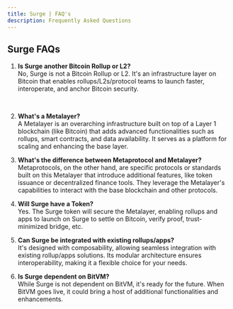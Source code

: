 ```yaml
---
title: Surge | FAQ's
description: Frequently Asked Questions
---
```


## Surge FAQs

1. **Is Surge another Bitcoin Rollup or L2?**  
    No, Surge is not a Bitcoin Rollup or L2. It's an infrastructure layer on Bitcoin that enables rollups/L2s/protocol teams to launch faster, interoperate, and anchor Bitcoin security.

   <br />

2. **What's a Metalayer?**  
    A Metalayer is an overarching infrastructure built on top of a Layer 1 blockchain (like Bitcoin) that adds advanced functionalities such as rollups, smart contracts, and data availability. It serves as a platform for scaling and enhancing the base layer.
   <br />
3. **What's the difference between Metaprotocol and Metalayer?**  
    Metaprotocols, on the other hand, are specific protocols or standards built on this Metalayer that introduce additional features, like token issuance or decentralized finance tools. They leverage the Metalayer's capabilities to interact with the base blockchain and other protocols.
   <br />
4. **Will Surge have a Token?**  
    Yes. The Surge token will secure the Metalayer, enabling rollups and apps to launch on Surge to settle on Bitcoin, verify proof, trust-minimized bridge, etc.
   <br />
5. **Can Surge be integrated with existing rollups/apps?**  
    It's designed with composability, allowing seamless integration with existing rollup/apps solutions. Its modular architecture ensures interoperability, making it a flexible choice for your needs.
   <br />
6. **Is Surge dependent on BitVM?**  
   While Surge is not dependent on BitVM, it's ready for the future. When BitVM goes live, it could bring a host of additional functionalities and enhancements.
